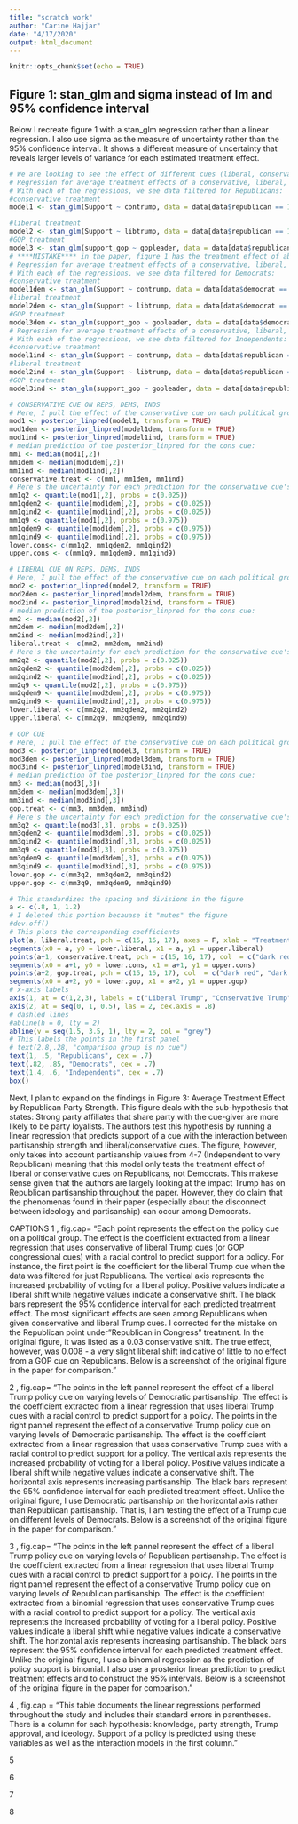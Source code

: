 ```yaml
---
title: "scratch work"
author: "Carine Hajjar"
date: "4/17/2020"
output: html_document
---
```


```r
knitr::opts_chunk$set(echo = TRUE)
```

## Figure 1: stan_glm and sigma instead of lm and 95% confidence interval
Below I recreate figure 1 with a stan_glm regression rather than a linear regression. I also use sigma as the measure of uncertainty rather than the 95% confidence interval. It shows a different measure of uncertainty that reveals larger levels of variance for each estimated treatment effect. 
```r
# We are looking to see the effect of different cues (liberal, conservative, and conservative from congress) on Republicans, Democrats, and Independents. 
# Regression for average treatment effects of a conservative, liberal, and congression conservative cue among Republicans:
# With each of the regressions, we see data filtered for Republicans:
#conservative treatment
model1 <- stan_glm(Support ~ contrump, data = data[data$republican == 1 & (data$contrump == 1 | data$self == 1),], refresh = 0, family = "binomial")

#liberal treatment
model2 <- stan_glm(Support ~ libtrump, data = data[data$republican == 1 & (data$libtrump == 1 | data$self == 1),], refresh = 0, family = "binomial")
#GOP treatment
model3 <- stan_glm(support_gop ~ gopleader, data = data[data$republican == 1 & (data$gopleader == 1 | data$self == 1),], refresh = 0, family = "binomial")
# ****MISTAKE**** in the paper, figure 1 has the treatment effect of about -0.03 on the conservatives yet the outcome is 0.008
# Regression for average treatment effects of a conservative, liberal, and congression conservative cue among Democrats:
# With each of the regressions, we see data filtered for Democrats:
#conservative treatment
model1dem <- stan_glm(Support ~ contrump, data = data[data$democrat == 1 & (data$contrump == 1 | data$self == 1),], refresh = 0, family = "binomial")
#liberal treatment
model2dem <- stan_glm(Support ~ libtrump, data = data[data$democrat == 1 & (data$libtrump == 1 | data$self == 1),], refresh = 0, family = "binomial")
#GOP treatment
model3dem <- stan_glm(support_gop ~ gopleader, data = data[data$democrat == 1 & (data$gopleader == 1 | data$self == 1),], refresh = 0, family = "binomial")
# Regression for average treatment effects of a conservative, liberal, and congression conservative cue among Independents:
# With each of the regressions, we see data filtered for Independents:
#conservative treatment
model1ind <- stan_glm(Support ~ contrump, data = data[data$republican == 0 & data$democrat == 0 & (data$contrump == 1 | data$self == 1),], refresh = 0, family = "binomial")
#liberal treatment
model2ind <- stan_glm(Support ~ libtrump, data = data[data$republican == 0 & data$democrat == 0 & (data$libtrump == 1 | data$self == 1),], refresh = 0, family = "binomial")
#GOP treatment
model3ind <- stan_glm(support_gop ~ gopleader, data = data[data$republican == 0 & data$democrat == 0 & (data$gopleader == 1 | data$self == 1),], refresh = 0, family = "binomial")
```

```r
# CONSERVATIVE CUE ON REPS, DEMS, INDS
# Here, I pull the effect of the conservative cue on each political group by simulating the models 
mod1 <- posterior_linpred(model1, transform = TRUE)
mod1dem <- posterior_linpred(model1dem, transform = TRUE)
mod1ind <- posterior_linpred(model1ind, transform = TRUE)
# median prediction of the posterior_linpred for the cons cue:
mm1 <- median(mod1[,2])
mm1dem <- median(mod1dem[,2])
mm1ind <- median(mod1ind[,2])
conservative.treat <- c(mm1, mm1dem, mm1ind)
# Here's the uncertainty for each prediction for the conservative cue's effect on each political group using posterior_linpred:
mm1q2 <- quantile(mod1[,2], probs = c(0.025))
mm1qdem2 <- quantile(mod1dem[,2], probs = c(0.025))
mm1qind2 <- quantile(mod1ind[,2], probs = c(0.025))
mm1q9 <- quantile(mod1[,2], probs = c(0.975))
mm1qdem9 <- quantile(mod1dem[,2], probs = c(0.975))
mm1qind9 <- quantile(mod1ind[,2], probs = c(0.975))
lower.cons<- c(mm1q2, mm1qdem2, mm1qind2)
upper.cons <- c(mm1q9, mm1qdem9, mm1qind9)

# LIBERAL CUE ON REPS, DEMS, INDS
# Here, I pull the effect of the conservative cue on each political group by simulating the models 
mod2 <- posterior_linpred(model2, transform = TRUE)
mod2dem <- posterior_linpred(model2dem, transform = TRUE)
mod2ind <- posterior_linpred(model2ind, transform = TRUE)
# median prediction of the posterior_linpred for the cons cue:
mm2 <- median(mod2[,2])
mm2dem <- median(mod2dem[,2])
mm2ind <- median(mod2ind[,2])
liberal.treat <- c(mm2, mm2dem, mm2ind)
# Here's the uncertainty for each prediction for the conservative cue's effect on each political group using posterior_linpred:
mm2q2 <- quantile(mod2[,2], probs = c(0.025))
mm2qdem2 <- quantile(mod2dem[,2], probs = c(0.025))
mm2qind2 <- quantile(mod2ind[,2], probs = c(0.025))
mm2q9 <- quantile(mod2[,2], probs = c(0.975))
mm2qdem9 <- quantile(mod2dem[,2], probs = c(0.975))
mm2qind9 <- quantile(mod2ind[,2], probs = c(0.975))
lower.liberal <- c(mm2q2, mm2qdem2, mm2qind2)
upper.liberal <- c(mm2q9, mm2qdem9, mm2qind9)

# GOP CUE 
# Here, I pull the effect of the conservative cue on each political group by simulating the models 
mod3 <- posterior_linpred(model3, transform = TRUE)
mod3dem <- posterior_linpred(model3dem, transform = TRUE)
mod3ind <- posterior_linpred(model3ind, transform = TRUE)
# median prediction of the posterior_linpred for the cons cue:
mm3 <- median(mod3[,3])
mm3dem <- median(mod3dem[,3])
mm3ind <- median(mod3ind[,3])
gop.treat <- c(mm3, mm3dem, mm3ind)
# Here's the uncertainty for each prediction for the conservative cue's effect on each political group using posterior_linpred:
mm3q2 <- quantile(mod3[,3], probs = c(0.025))
mm3qdem2 <- quantile(mod3dem[,3], probs = c(0.025))
mm3qind2 <- quantile(mod3ind[,3], probs = c(0.025))
mm3q9 <- quantile(mod3[,3], probs = c(0.975))
mm3qdem9 <- quantile(mod3dem[,3], probs = c(0.975))
mm3qind9 <- quantile(mod3ind[,3], probs = c(0.975))
lower.gop <- c(mm3q2, mm3qdem2, mm3qind2)
upper.gop <- c(mm3q9, mm3qdem9, mm3qind9)

# This standardizes the spacing and divisions in the figure
a <- c(.8, 1, 1.2)
# I deleted this portion becauase it "mutes" the figure
#dev.off()
# This plots the corresponding coefficients
plot(a, liberal.treat, pch = c(15, 16, 17), axes = F, xlab = "Treatment Condition", ylab = "Increased Probability of Voting for Liberal Policy", ylim = c(0, 1), col  = c("dark red", "dark blue", "dark green"), xlim = c(.7, 3.3), cex = 1, main = "Average Treatment Effect of Policy Cues")
segments(x0 = a, y0 = lower.liberal, x1 = a, y1 = upper.liberal)
points(a+1, conservative.treat, pch = c(15, 16, 17), col  = c("dark red", "dark blue", "dark green"), cex = 1)
segments(x0 = a+1, y0 = lower.cons, x1 = a+1, y1 = upper.cons)
points(a+2, gop.treat, pch = c(15, 16, 17), col  = c("dark red", "dark blue", "dark green"), cex = 1)
segments(x0 = a+2, y0 = lower.gop, x1 = a+2, y1 = upper.gop)
# x-axis labels
axis(1, at = c(1,2,3), labels = c("Liberal Trump", "Conservative Trump", "Republicans\n in Congress"), cex.axis = .8)
axis(2, at = seq(0, 1, 0.5), las = 2, cex.axis = .8)
# dashled lines 
#abline(h = 0, lty = 2)
abline(v = seq(1.5, 3.5, 1), lty = 2, col = "grey")
# This labels the points in the first panel
# text(2.8,.28, "comparison group is no cue")
text(1, .5, "Republicans", cex = .7)
text(.82, .85, "Democrats", cex = .7)
text(1.4, .6, "Independents", cex = .7)
box()
```

Next, I plan to expand on the findings in Figure 3: Average Treatment Effect by Republican Party Strength. This figure deals with the sub-hypothesis that states: Strong party affiliates that share party with the cue-giver are more likely to be party loyalists. The authors test this hypothesis by running a linear regression that predicts support of a cue with the interaction between partisanship strength and liberal/conservative cues. The figure, however, only takes into account partisanship values from 4-7 (Independent to very Republican) meaning that this model only tests the treatment effect of liberal or conservative cues on Republicans, not Democrats. This makese sense given that the authors are largely looking at the impact Trump has on Republican partisanship throughout the paper. However, they do claim that the phenomenas found in their paper (especially about the disconnect between ideology and partisanship) can occur among Democrats. 



CAPTIONS
1
, fig.cap= "Each point represents the effect on the policy cue on a political group. The effect is the coefficient extracted from a linear regression that uses conservative of liberal Trump cues (or GOP congressional cues) with a racial control to predict support for a policy. For instance, the first point is the coefficient for the liberal Trump cue when the data was filtered for just Republicans. The vertical axis represents the increased probability of voting for a liberal policy. Positive values indicate a liberal shift while negative values indicate a conservative shift. The black bars represent the 95% confidence interval for each predicted treatment effect. The most significant effects are seen among Republicans when given conservative and liberal Trump cues. I corrected for the mistake on the Republican point under "Republican in Congress" treatment. In the original figure, it was listed as a 0.03 conservative shift. The true effect, however, was 0.008 - a very slight liberal shift indicative of little to no effect from a GOP cue on Republicans. Below is a screenshot of the original figure in the paper for comparison."

2
, fig.cap= "The points in the left pannel represent the effect of a liberal Trump policy cue on varying levels of Democratic partisanship. The effect is the coefficient extracted from a linear regression that uses liberal Trump cues with a racial control to predict support for a policy. The points in the right pannel represent the effect of a conservative Trump policy cue on varying levels of Democratic partisanship. The effect is the coefficient extracted from a linear regression that uses conservative Trump cues with a racial control to predict support for a policy. The vertical axis represents the increased probability of voting for a liberal policy. Positive values indicate a liberal shift while negative values indicate a conservative shift. The horizontal axis represents increasing partisanship. The black bars represent the 95% confidence interval for each predicted treatment effect. Unlike the original figure, I use Democratic partisanship on the horizontal axis rather than Republican partisanship. That is, I am testing the effect of a Trump cue on different levels of Democrats. Below is a screenshot of the original figure in the paper for comparison."


3
, fig.cap= "The points in the left pannel represent the effect of a liberal Trump policy cue on varying levels of Republican partisanship. The effect is the coefficient extracted from a linear regression that uses liberal Trump cues with a racial control to predict support for a policy. The points in the right pannel represent the effect of a conservative Trump policy cue on varying levels of Republican partisanship. The effect is the coefficient extracted from a binomial regression that uses conservative Trump cues with a racial control to predict support for a policy. The vertical axis represents the increased probability of voting for a liberal policy. Positive values indicate a liberal shift while negative values indicate a conservative shift. The horizontal axis represents increasing partisanship. The black bars represent the 95% confidence interval for each predicted treatment effect. Unlike the original figure, I use a binomial regression as the prediction of policy support is binomial. I also use a prosterior linear prediction to predict treatment effects and to construct the 95% intervals. Below is a screenshot of the original figure in the paper for comparison."


4
, fig.cap = "This table documents the linear regressions performed throughout the study and includes their standard errors in parentheses. There is a column for each hypothesis: knowledge, party strength, Trump approval, and ideology. Support of a policy is predicted using these variables as well as the interaction models in the first column."

5


6


7


8
